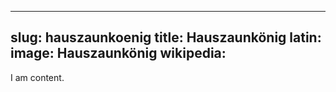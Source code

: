 
---
slug: hauszaunkoenig
title: Hauszaunkönig
latin:
image: Hauszaunkönig
wikipedia: 
---

I am content.
